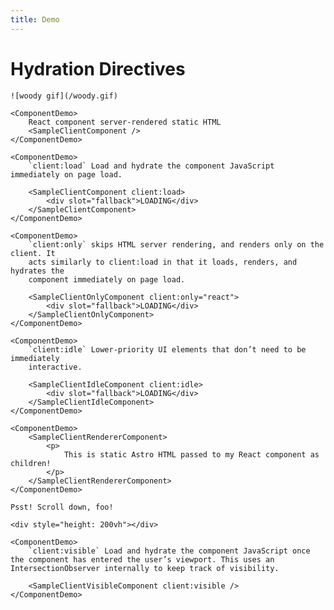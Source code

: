 ```yaml
---
title: Demo
---
```




<Layout title="Demo time!">
	<h1 transition:name="title" transition:animate="slide">Hydration
	Directives</h1>

    ![woody gif](/woody.gif)

    <ComponentDemo>
    	React component server-rendered static HTML
    	<SampleClientComponent />
    </ComponentDemo>

    <ComponentDemo>
    	`client:load` Load and hydrate the component JavaScript immediately on page load.

    	<SampleClientComponent client:load>
    		<div slot="fallback">LOADING</div>
    	</SampleClientComponent>
    </ComponentDemo>

    <ComponentDemo>
    	`client:only` skips HTML server rendering, and renders only on the client. It
    	acts similarly to client:load in that it loads, renders, and hydrates the
    	component immediately on page load.

    	<SampleClientOnlyComponent client:only="react">
    		<div slot="fallback">LOADING</div>
    	</SampleClientOnlyComponent>
    </ComponentDemo>

    <ComponentDemo>
    	`client:idle` Lower-priority UI elements that don’t need to be immediately
    	interactive.

    	<SampleClientIdleComponent client:idle>
    		<div slot="fallback">LOADING</div>
    	</SampleClientIdleComponent>
    </ComponentDemo>

    <ComponentDemo>
    	<SampleClientRendererComponent>
    		<p>
    			This is static Astro HTML passed to my React component as children!
    		</p>
    	</SampleClientRendererComponent>
    </ComponentDemo>

    Psst! Scroll down, foo!

    <div style="height: 200vh"></div>

    <ComponentDemo>
    	`client:visible` Load and hydrate the component JavaScript once the component has entered the user’s viewport. This uses an IntersectionObserver internally to keep track of visibility.

    	<SampleClientVisibleComponent client:visible />
    </ComponentDemo>

</Layout>
